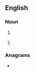 {{wikipedia}}
{{also|Mdm}}
==English==

===Noun===
{{en-noun|~}}

# {{lb|en|computing}} {{initialism of|master data management|Master data management|lang=en}}
# {{lb|en|electronics}} {{initialism of|[[multiplexer]]-[[demultiplexer]]|lang=en}}

===Anagrams===
* {{l|en|DMM}}